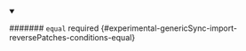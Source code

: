 
<details className="config-field" data-expandable="false" open>
<summary>

####### `equal` <span className="config-field-required" data-required="false">required</span> <span className="config-field-type"></span> <span className="config-field-default"></span> <span className="config-field-enum"></span> {#experimental-genericSync-import-reversePatches-conditions-equal}



</summary>



</details>
